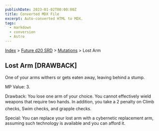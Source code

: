 ```yaml
---
publishDate: 2023-01-02T00:00:00Z
title: Converted MDX File
excerpt: Auto-converted HTML to MDX.
tags:
  - markdown
  - conversion
  - Astro
---
```


[Index](-index) > [Future d20 SRD](future-d20-srd-index) > [Mutations](future-d20-srd-mutations-index) > Lost Arm

## Lost Arm [DRAWBACK]

One of your arms withers or gets eaten away, leaving behind a stump.

MP Value: 3.

Drawback: You lose one arm of your choice. You cannot effectively wield weapons that require two hands. In addition, you take a 2 penalty on Climb checks, Swim checks, and grapple checks.

Special: You can replace your lost arm with a cybernetic replacement arm, assuming such technology is available and you can afford it.
